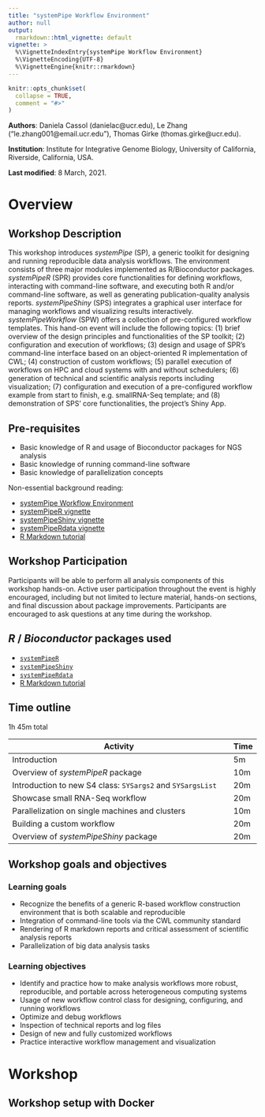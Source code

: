 ```yaml
---
title: "systemPipe Workflow Environment"
author: null
output: 
  rmarkdown::html_vignette: default
vignette: >
  %\VignetteIndexEntry{systemPipe Workflow Environment}
  %\VignetteEncoding{UTF-8}
  %\VignetteEngine{knitr::rmarkdown}
---
```



```r
knitr::opts_chunk$set(
  collapse = TRUE,
  comment = "#>"
)
```

**Authors**:
    Daniela Cassol (danielac@ucr.edu),
    Le Zhang ("le.zhang001@email.ucr.edu"),
    Thomas Girke (thomas.girke@ucr.edu).
    
**Institution**: Institute for Integrative Genome Biology, University of California, Riverside, California, USA.

**Last modified**: 8 March, 2021.

# Overview

## Workshop Description

This workshop introduces _systemPipe_ (SP), a generic toolkit for designing and running reproducible data analysis workflows. The environment consists of three major modules implemented as R/Bioconductor packages. _systemPipeR_ (SPR) provides core functionalities for defining workflows, interacting with command-line software, and executing both R and/or command-line software, as well as generating publication-quality analysis reports. _systemPipeShiny_ (SPS) integrates a graphical user interface for managing workflows and visualizing results interactively. _systemPipeWorkflow_ (SPW) offers a collection of pre-configured workflow templates. This hand-on event will include the following topics: (1) brief overview of the design principles and functionalities of the SP toolkit; (2) configuration and execution of workflows; (3) design and usage of SPR's command-line interface based on an object-oriented R implementation of CWL; (4) construction of custom workflows; (5) parallel execution of workflows on HPC and cloud systems with and without schedulers; (6) generation of technical and scientific analysis reports including visualization; (7) configuration and execution of a pre-configured workflow example from start to finish, e.g. smallRNA-Seq template; and (8) demonstration of SPS' core functionalities, the project's Shiny App.

## Pre-requisites

  * Basic knowledge of R and usage of Bioconductor packages for NGS analysis
  * Basic knowledge of running command-line software
  * Basic knowledge of parallelization concepts


Non-essential background reading:

  * [systemPipe Workflow Environment](https://systempipe.org/)
  * [systemPipeR vignette](https://bioconductor.org/packages/devel/bioc/vignettes/systemPipeR/inst/doc/systemPipeR.html)
  * [systemPipeShiny vignette](https://bioconductor.org/packages/devel/bioc/vignettes/systemPipeShiny/inst/doc/systemPipeShiny.html)
  * [systemPipeRdata vignette](https://bioconductor.org/packages/release/data/experiment/vignettes/systemPipeRdata/inst/doc/systemPipeRdata.html)
  * [R Markdown tutorial](https://rmarkdown.rstudio.com/lesson-2.html)

## Workshop Participation

Participants will be able to perform all analysis components of this workshop hands-on. Active user participation throughout the event is highly encouraged, including but not limited to lecture material, hands-on sections, and final discussion about package improvements. Participants are encouraged to ask questions at any time during the workshop.

## _R_ / _Bioconductor_ packages used

* [`systemPipeR`](http://www.bioconductor.org/packages/release/bioc/html/systemPipeR.html)
* [`systemPipeShiny`](https://bioconductor.org/packages/devel/bioc/html/systemPipeShiny.html)
* [`systemPipeRdata`](http://www.bioconductor.org/packages/release/data/experiment/html/systemPipeRdata.html)
* [R Markdown tutorial](https://rmarkdown.rstudio.com/lesson-2.html)

## Time outline

1h 45m total

| Activity                                                          | Time |
|-------------------------------------------------------------------|------|
| Introduction                                                      | 5m   |
| Overview of *systemPipeR* package                                 | 10m  |
| Introduction to new S4 class: `SYSargs2` and `SYSargsList`        | 20m  |
| Showcase small RNA-Seq workflow                                   | 20m  |
| Parallelization on single machines and clusters                   | 10m  |
| Building a custom workflow                                        | 20m  |
| Overview of *systemPipeShiny* package                             | 20m  |

## Workshop goals and objectives

### Learning goals

* Recognize the benefits of a generic R-based workflow construction environment that is both scalable and reproducible
* Integration of command-line tools via the CWL community standard
* Rendering of R markdown reports and critical assessment of scientific analysis reports
* Parallelization of big data analysis tasks

### Learning objectives

* Identify and practice how to make analysis workflows more robust, reproducible, and portable across heterogeneous computing systems
* Usage of new workflow control class for designing, configuring, and running workflows
* Optimize and debug workflows
* Inspection of technical reports and log files
* Design of new and fully customized workflows
* Practice interactive workflow management and visualization 


# Workshop

## Workshop setup with Docker


